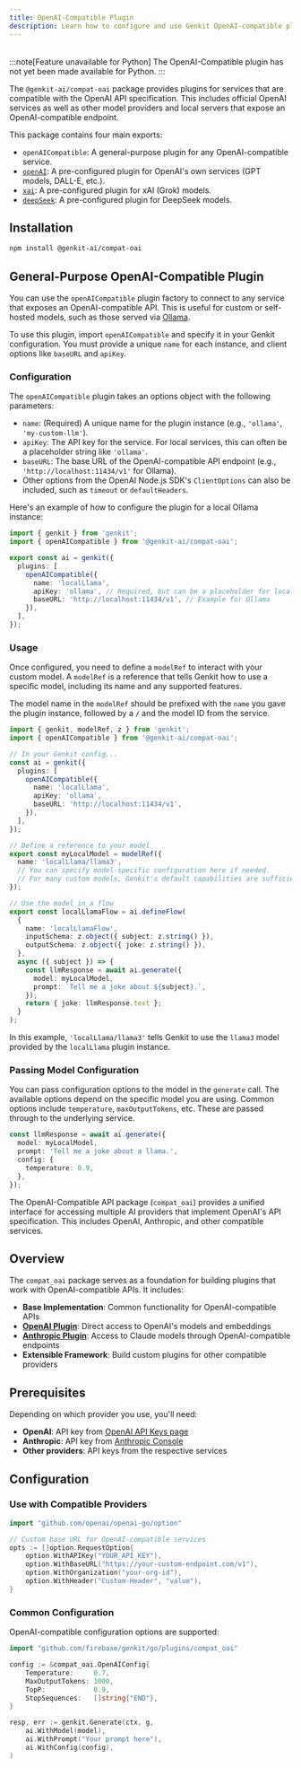 ```yaml
---
title: OpenAI-Compatible Plugin
description: Learn how to configure and use Genkit OpenAI-compatible plugin to access models through any OpenAI-compatible API across JavaScript and Go.
---
```



<div style="display: flex; justify-content: space-between; align-items: center; gap: 1rem; margin: 1rem 0 1rem 0;">
  <LanguageSelector supportedLanguages="js go" />
  <CopyMarkdownButton />
</div>

<LanguageContent lang="python">
:::note[Feature unavailable for Python]
The OpenAI-Compatible plugin has not yet been made available for Python.
:::
</LanguageContent>

<LanguageContent lang="js">

The `@genkit-ai/compat-oai` package provides plugins for services that are compatible with the OpenAI API specification. This includes official OpenAI services as well as other model providers and local servers that expose an OpenAI-compatible endpoint.

This package contains four main exports:

- `openAICompatible`: A general-purpose plugin for any OpenAI-compatible service.
- [`openAI`](/docs/plugins/openai): A pre-configured plugin for OpenAI's own services (GPT models, DALL-E, etc.).
- [`xai`](/docs/plugins/xai): A pre-configured plugin for xAI (Grok) models.
- [`deepSeek`](/docs/plugins/deepseek): A pre-configured plugin for DeepSeek models.

## Installation

```bash
npm install @genkit-ai/compat-oai
```

## General-Purpose OpenAI-Compatible Plugin

You can use the `openAICompatible` plugin factory to connect to any service that exposes an OpenAI-compatible API. This is useful for custom or self-hosted models, such as those served via [Ollama](https://ollama.com/).

To use this plugin, import `openAICompatible` and specify it in your Genkit configuration. You must provide a unique `name` for each instance, and client options like `baseURL` and `apiKey`.

### Configuration

The `openAICompatible` plugin takes an options object with the following parameters:

-   `name`: (Required) A unique name for the plugin instance (e.g., `'ollama'`, `'my-custom-llm'`).
-   `apiKey`: The API key for the service. For local services, this can often be a placeholder string like `'ollama'`.
-   `baseURL`: The base URL of the OpenAI-compatible API endpoint (e.g., `'http://localhost:11434/v1'` for Ollama).
-   Other options from the OpenAI Node.js SDK's `ClientOptions` can also be included, such as `timeout` or `defaultHeaders`.

Here's an example of how to configure the plugin for a local Ollama instance:

```ts
import { genkit } from 'genkit';
import { openAICompatible } from '@genkit-ai/compat-oai';

export const ai = genkit({
  plugins: [
    openAICompatible({
      name: 'localLlama',
      apiKey: 'ollama', // Required, but can be a placeholder for local servers
      baseURL: 'http://localhost:11434/v1', // Example for Ollama
    }),
  ],
});
```

### Usage

Once configured, you need to define a `modelRef` to interact with your custom model. A `modelRef` is a reference that tells Genkit how to use a specific model, including its name and any supported features.

The model name in the `modelRef` should be prefixed with the `name` you gave the plugin instance, followed by a `/` and the model ID from the service.

```ts
import { genkit, modelRef, z } from 'genkit';
import { openAICompatible } from '@genkit-ai/compat-oai';

// In your Genkit config...
const ai = genkit({
  plugins: [
    openAICompatible({
      name: 'localLlama',
      apiKey: 'ollama',
      baseURL: 'http://localhost:11434/v1',
    }),
  ],
});

// Define a reference to your model
export const myLocalModel = modelRef({
  name: 'localLlama/llama3',
  // You can specify model-specific configuration here if needed.
  // For many custom models, Genkit's default capabilities are sufficient.
});

// Use the model in a flow
export const localLlamaFlow = ai.defineFlow(
  {
    name: 'localLlamaFlow',
    inputSchema: z.object({ subject: z.string() }),
    outputSchema: z.object({ joke: z.string() }),
  },
  async ({ subject }) => {
    const llmResponse = await ai.generate({
      model: myLocalModel,
      prompt: `Tell me a joke about ${subject}.`,
    });
    return { joke: llmResponse.text };
  }
);
```

In this example, `'localLlama/llama3'` tells Genkit to use the `llama3` model provided by the `localLlama` plugin instance.

### Passing Model Configuration

You can pass configuration options to the model in the `generate` call. The available options depend on the specific model you are using. 
Common options include `temperature`, `maxOutputTokens`, etc. These are passed through to the underlying service.

```ts
const llmResponse = await ai.generate({
  model: myLocalModel,
  prompt: 'Tell me a joke about a llama.',
  config: {
    temperature: 0.9,
  },
});
```

</LanguageContent>

<LanguageContent lang="go">

The OpenAI-Compatible API package (`compat_oai`) provides a unified interface for accessing multiple AI providers that implement OpenAI's API specification. This includes OpenAI, Anthropic, and other compatible services.

## Overview

The `compat_oai` package serves as a foundation for building plugins that work with OpenAI-compatible APIs. It includes:

- **Base Implementation**: Common functionality for OpenAI-compatible APIs
- [**OpenAI Plugin**](/docs/plugins/openai): Direct access to OpenAI's models and embeddings
- [**Anthropic Plugin**](/docs/plugins/anthrpic): Access to Claude models through OpenAI-compatible endpoints
- **Extensible Framework**: Build custom plugins for other compatible providers

## Prerequisites

Depending on which provider you use, you'll need:

- **OpenAI**: API key from [OpenAI API Keys page](https://platform.openai.com/api-keys)
- **Anthropic**: API key from [Anthropic Console](https://console.anthropic.com/)
- **Other providers**: API keys from the respective services

## Configuration

### Use with Compatible Providers

```go
import "github.com/openai/openai-go/option"

// Custom base URL for OpenAI-compatible services
opts := []option.RequestOption{
    option.WithAPIKey("YOUR_API_KEY"),
    option.WithBaseURL("https://your-custom-endpoint.com/v1"),
    option.WithOrganization("your-org-id"),
    option.WithHeader("Custom-Header", "value"),
}
```

### Common Configuration

OpenAI-compatible configuration options are supported:

```go
import "github.com/firebase/genkit/go/plugins/compat_oai"

config := &compat_oai.OpenAIConfig{
    Temperature:     0.7,
    MaxOutputTokens: 1000,
    TopP:            0.9,
    StopSequences:   []string{"END"},
}

resp, err := genkit.Generate(ctx, g,
    ai.WithModel(model),
    ai.WithPrompt("Your prompt here"),
    ai.WithConfig(config),
)
```

</LanguageContent>

